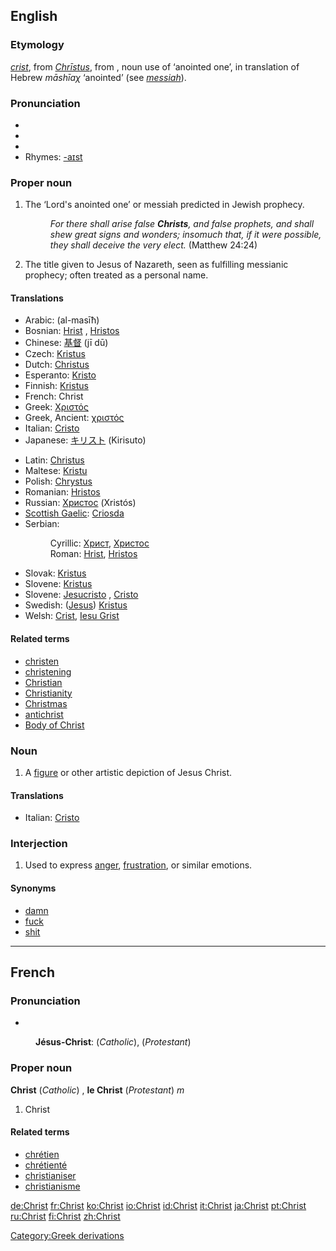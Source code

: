 ==English==

{{rank|speaking|circumstances|sitting|787|Christ|begin|wait|laughed}}

===Etymology===
{{OE.}} ''[[crist]]'', from {{L.}} ''[[Christus|Chrīstus]]'', from {{AGr.}} '''{{polytonic|[[Χριστός]]}}''', noun use of '''{{polytonic|[[χριστός]]}}''' ‘anointed one’, in translation of Hebrew ''māshīaχ'' ‘anointed’ (see ''[[messiah]]'').

===Pronunciation===
* {{AHD|krīst}}
* {{IPA|/kraɪst/}}
* {{SAMPA|/"kraIst/}}
*Rhymes: [[Rhymes:English:-aɪst|-aɪst]]

===Proper noun===
{{en-proper noun}}

# {{Judaism}} The ‘Lord's anointed one’ or messiah predicted in Jewish prophecy.
#:''For there shall arise false '''Christs''', and false prophets, and shall shew great signs and wonders; insomuch that, if it were possible, they shall deceive the very elect.'' (Matthew 24:24)
# {{Christianity}} {{italbrac|literally}} The title given to Jesus of Nazareth, seen as fulfilling messianic prophecy; often treated as a personal name.

====Translations====
{{trans-top|the messiah who was named [[Jesus]]}}
*Arabic: {{ARchar|[[المسيح]]}} (al-masīħ) {{m}}
*Bosnian: [[Hrist]] {{m}}, [[Hristos]] {{m}}
*Chinese: [[基督]] (jī dū)
*Czech: [[Kristus]] {{m}}
*Dutch: [[Christus]] {{m}}
*Esperanto: [[Kristo]]
*Finnish: [[Kristus]]
*French: Christ {{m}}
*Greek: [[Χριστός]] {{m}}
*Greek, Ancient: [[χριστός]] {{m}}
*Italian: [[Cristo]] {{m}}
*Japanese: [[キリスト]] (Kirisuto)
{{trans-mid}}
*Latin: [[Christus]] {{m}}
*Maltese: [[Kristu]] {{m}}
*Polish: [[Chrystus]] {{m}}
*Romanian: [[Hristos]]
*Russian: [[Христос]] (Xristós) {{m}}
*[[Scottish Gaelic]]: [[Criosda]]
*Serbian:
*:Cyrillic: [[Христ]], [[Христос]] {{m}}
*:Roman: [[Hrist]], [[Hristos]] {{m}}
*Slovak: [[Kristus]] {{m}}
*Slovene: [[Kristus]] {{m}}
*Slovene: [[Jesucristo]] {{m}}, [[Cristo]] {{m}}
*Swedish: ([[Jesus Kristus|Jesus]]) [[Kristus]]
*Welsh: [[Crist]], [[Iesu Grist]]
{{trans-bottom}}

====Related terms====
*[[christen]]
*[[christening]]<!-- capitalised? -->
*[[Christian]]
*[[Christianity]]
*[[Christmas]]
*[[antichrist]]
*[[Body of Christ]]

===Noun===
{{en-noun}}

# {{art}} A [[figure]] or other artistic depiction of Jesus Christ.

====Translations====
{{top}}
*Italian: [[Cristo]] {{m}}
{{mid}}

{{bottom}}

===Interjection===
{{en-intj}}

# Used to express [[anger]], [[frustration]], or similar emotions.

====Synonyms====
*[[damn]]
*[[fuck]]
*[[shit]]

----

==French==

===Pronunciation===
* {{IPA|/krist/}}
:'''Jésus-Christ''': {{IPA|/ʒezykri/}} (''Catholic''), {{IPA|/ʒezykrist/}} (''Protestant'')

===Proper noun===
'''Christ''' (''Catholic'') , '''le Christ''' (''Protestant'') ''m''

# Christ

====Related terms====
*[[chrétien]]
*[[chrétienté]]
*[[christianiser]]
*[[christianisme]]

[[Category:Greek derivations]]

[[de:Christ]]
[[fr:Christ]]
[[ko:Christ]]
[[io:Christ]]
[[id:Christ]]
[[it:Christ]]
[[ja:Christ]]
[[pt:Christ]]
[[ru:Christ]]
[[fi:Christ]]
[[zh:Christ]]